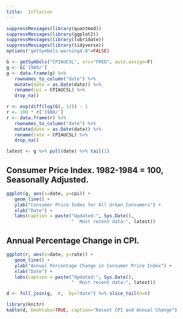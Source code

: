 ```yaml
---
title:  Inflation
---
```



```r
suppressMessages(library(quantmod))
suppressMessages(library(ggplot2))
suppressMessages(library(lubridate))
suppressMessages(library(tidyverse))
options("getSymbols.warning4.0"=FALSE)

G <- getSymbols("CPIAUCSL", src="FRED", auto.assign=F)
g <- G['1980/']
g <- data.frame(g) %>%
   rownames_to_column("date") %>%
   mutate(date = as.Date(date)) %>%
   rename(cpi = CPIAUCSL) %>%
   drop_na()

r <- exp(diff(log(G), 12)) - 1
r <- 100 * r['1980/']
r <- data.frame(r) %>%
   rownames_to_column("date") %>%
   mutate(date = as.Date(date)) %>%
   rename(rate = CPIAUCSL) %>%
   drop_na()

latest <- g %>% pull(date) %>% tail(1)
```

## Consumer Price Index. 1982-1984 = 100, Seasonally Adjusted.

```r
ggplot(g, aes(x=date, y=cpi)) +
   geom_line() +
   ylab("Consumer Price Index for All Urban Consumers") +
   xlab("Date") +
   labs(caption = paste("Updated:", Sys.Date(), 
                        "  Most recent data:", latest))
```

## Annual Percentage Change in CPI.

```r
ggplot(r, aes(x=date, y=rate)) +
   geom_line() +
   ylab("Annual Percentage Change in Consumer Price Index") +
   xlab("Date") +
   labs(caption = paste("Updated:", Sys.Date(), 
                        "  Most recent data:", latest))
```

```r
d <- full_join(g,  r,  by="date") %>% slice_tail(n=6)
```

```r
library(knitr)
kable(d, booktabs=TRUE, caption="Recent CPI and Annual Change") 
```
